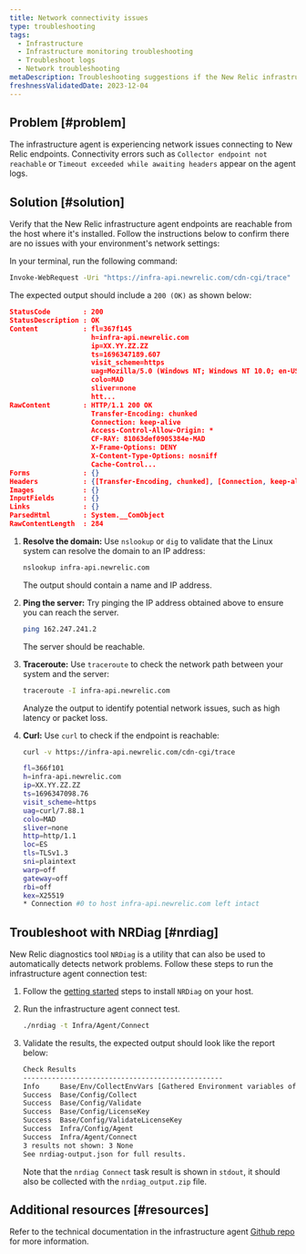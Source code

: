 ```yaml
---
title: Network connectivity issues
type: troubleshooting
tags:
  - Infrastructure
  - Infrastructure monitoring troubleshooting
  - Troubleshoot logs
  - Network troubleshooting
metaDescription: Troubleshooting suggestions if the New Relic infrastructure agent is not able to connect to the New Relic endpoints
freshnessValidatedDate: 2023-12-04
---
```


## Problem [#problem]

The infrastructure agent is experiencing network issues connecting to New Relic endpoints.
Connectivity errors such as `Collector endpoint not reachable` or `Timeout exceeded while awaiting headers` appear on the agent logs.

## Solution [#solution]

Verify that the New Relic infrastructure agent endpoints are reachable from the host where it's installed.
Follow the instructions below to confirm there are no issues with your environment's network settings:

<CollapserGroup>
  
<Collapser id="windows" title="Windows">

In your terminal, run the following command:

```bash
Invoke-WebRequest -Uri "https://infra-api.newrelic.com/cdn-cgi/trace"
```

The expected output should include a `200 (OK)` as shown below:

```json
StatusCode        : 200
StatusDescription : OK
Content           : fl=367f145
                    h=infra-api.newrelic.com
                    ip=XX.YY.ZZ.ZZ
                    ts=1696347189.607
                    visit_scheme=https
                    uag=Mozilla/5.0 (Windows NT; Windows NT 10.0; en-US) WindowsPowerShell/5.1.22621.963
                    colo=MAD
                    sliver=none
                    htt...
RawContent        : HTTP/1.1 200 OK
                    Transfer-Encoding: chunked
                    Connection: keep-alive
                    Access-Control-Allow-Origin: *
                    CF-RAY: 81063def0905384e-MAD
                    X-Frame-Options: DENY
                    X-Content-Type-Options: nosniff
                    Cache-Control...
Forms             : {}
Headers           : {[Transfer-Encoding, chunked], [Connection, keep-alive], [Access-Control-Allow-Origin, *], [CF-RAY, 81063def0905384e-MAD]...}
Images            : {}
InputFields       : {}
Links             : {}
ParsedHtml        : System.__ComObject
RawContentLength  : 284
```

</Collapser>

<Collapser id="linux" title="Linux">

1. <DoNotTranslate>**Resolve the domain:**</DoNotTranslate> Use `nslookup` or `dig` to validate that the Linux system can resolve the domain to an IP address:

    ```bash
    nslookup infra-api.newrelic.com
    ```
    
    The output should contain a name and IP address.

2. <DoNotTranslate>**Ping the server:**</DoNotTranslate> Try pinging the IP address obtained above to ensure you can reach the server.

    ```bash
    ping 162.247.241.2
    ```
    
    The server should be reachable.

3. <DoNotTranslate>**Traceroute:**</DoNotTranslate> Use `traceroute` to check the network path between your system and the server:

    ```bash
    traceroute -I infra-api.newrelic.com
    ```
    
    Analyze the output to identify potential network issues, such as high latency or packet loss.

4. <DoNotTranslate>**Curl:**</DoNotTranslate> Use `curl` to check if the endpoint is reachable:

    ```bash
    curl -v https://infra-api.newrelic.com/cdn-cgi/trace
    
    fl=366f101
    h=infra-api.newrelic.com
    ip=XX.YY.ZZ.ZZ
    ts=1696347098.76
    visit_scheme=https
    uag=curl/7.88.1
    colo=MAD
    sliver=none
    http=http/1.1
    loc=ES
    tls=TLSv1.3
    sni=plaintext
    warp=off
    gateway=off
    rbi=off
    kex=X25519
    * Connection #0 to host infra-api.newrelic.com left intact
    ```

</Collapser>

</CollapserGroup>

## Troubleshoot with NRDiag [#nrdiag]

New Relic diagnostics tool `NRDiag` is a utility that can also be used to automatically detects network problems.
Follow these steps to run the infrastructure agent connection test:

1. Follow the [getting started](/docs/new-relic-solutions/solve-common-issues/diagnostics-cli-nrdiag/diagnostics-cli-nrdiag/#get-started) steps to install `NRDiag` on your host.
2. Run the infrastructure agent connect test.

    ```bash
    ./nrdiag -t Infra/Agent/Connect
    ```

3. Validate the results, the expected output should look like the report below:

    ```bash
    Check Results
    -------------------------------------------------
    Info     Base/Env/CollectEnvVars [Gathered Environment variables of current shell.]
    Success  Base/Config/Collect
    Success  Base/Config/Validate
    Success  Base/Config/LicenseKey
    Success  Base/Config/ValidateLicenseKey
    Success  Infra/Config/Agent
    Success  Infra/Agent/Connect
    3 results not shown: 3 None
    See nrdiag-output.json for full results.
    ```
    
    Note that the `nrdiag Connect` task result is shown in `stdout`, it should also be collected with the `nrdiag_output.zip` file.

## Additional resources [#resources]

Refer to the technical documentation in the infrastructure agent [Github repo](https://github.com/newrelic/infrastructure-agent/blob/master/docs/network_troubleshooting.md) for more information.
